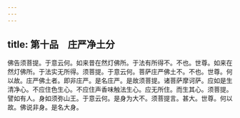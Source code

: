 ```yaml
---
---
---
```

title: 第十品　庄严净土分
---




佛告须菩提。于意云何。如来昔在然灯佛所。于法有所得不。不也。世尊。如来在然灯佛所。于法实无所得。须菩提。于意云何。菩萨庄严佛土不。不也。世尊。何以故。庄严佛土者。即非庄严。是名庄严。是故须菩提。诸菩萨摩诃萨。应如是生清净心。不应住色生心。不应住声香味触法生心。应无所住。而生其心。须菩提。譬如有人。身如须弥山王。于意云何。是身为大不。须菩提言。甚大。世尊。何以故。佛说非身。是名大身。